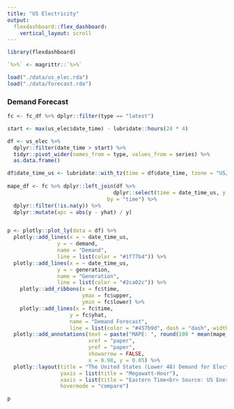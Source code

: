 ```yaml
---
title: "US Electricity"
output: 
  flexdashboard::flex_dashboard:
    vertical_layout: scroll
---
```


```r
library(flexdashboard)

`%>%` <- magrittr::`%>%`

load("./data/us_elec.rda")
load("./data/forecast.rda")
```




### Demand Forecast

```r

fc <- fc_df %>% dplyr::filter(type == "latest")

start <- max(us_elec$date_time) - lubridate::hours(24 * 4)

df <- us_elec %>% 
  dplyr::filter(date_time > start) %>%
  tidyr::pivot_wider(names_from = type, values_from = series) %>%
  as.data.frame()

df$date_time_us <- lubridate::with_tz(time = df$date_time, tzone = "US/Eastern")
 
mape_df <- fc %>% dplyr::left_join(df %>% 
                                  dplyr::select(time = date_time_us, y = demand), 
                                by = "time") %>%
  dplyr::filter(!is.na(y)) %>%
  dplyr::mutate(apc = abs(y - yhat) / y)


p <- plotly::plot_ly(data = df) %>%
  plotly::add_lines(x = ~ date_time_us,
                y = ~ demand,
                name = "Demand",
                line = list(color = "#1f77b4")) %>%
  plotly::add_lines(x = ~ date_time_us,
                y = ~ generation,
                name = "Generation",
                line = list(color = "#2ca02c")) %>%
    plotly::add_ribbons(x = fc$time, 
                        ymax = fc$upper,
                        ymin = fc$lower) %>%
    plotly::add_lines(x = fc$time,
                    y = fc$yhat,
                    name = "Demand Forecast",
                    line = list(color = "#457b9d", dash = "dash", width = 1)) %>%
  plotly::add_annotations(text = paste("MAPE: ", round(100 * mean(mape_df$apc), 2), "%", sep = ""), 
                          xref = "paper",
                          yref = "paper", 
                          showarrow = FALSE,
                          x = 0.98, y = 0.05) %>% 
  plotly::layout(title = "The United States (Lower 48) Demand for Electricity Forecast",
                 yaxis = list(title = "Megawatt-Hour"),
                 xaxis = list(title = "Eastern Time<br> Source: US Energy Information Administration"),
                 hovermode = "compare") 

p
```


